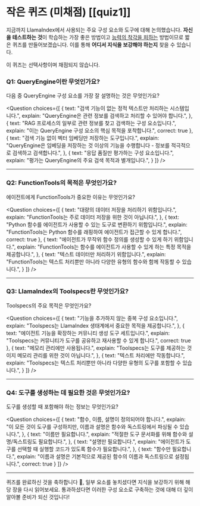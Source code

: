 # 작은 퀴즈 (미채점) [[quiz1]]

지금까지 LlamaIndex에서 사용되는 주요 구성 요소와 도구에 대해 논의했습니다.
**자신을 테스트하는 것**이 학습하는 가장 좋은 방법이고 [능력의 착각을 피하는](https://www.coursera.org/lecture/learning-how-to-learn/illusions-of-competence-BuFzf) 방법이므로 짧은 퀴즈를 만들어보겠습니다.
이를 통해 **어디서 지식을 보강해야 하는지** 찾을 수 있습니다.

이 퀴즈는 선택사항이며 채점되지 않습니다.

### Q1: QueryEngine이란 무엇인가요?
다음 중 QueryEngine 구성 요소를 가장 잘 설명하는 것은 무엇인가요?

<Question
choices={[
{
text: "검색 기능이 없는 정적 텍스트만 처리하는 시스템입니다.",
explain: "QueryEngine은 관련 정보를 검색하고 처리할 수 있어야 합니다.",
},
{
text: "RAG 프로세스의 일부로 관련 정보를 찾고 검색하는 구성 요소입니다.",
explain: "이는 QueryEngine 구성 요소의 핵심 목적을 포착합니다.",
correct: true
},
{
text: "검색 기능 없이 벡터 임베딩만 저장하는 도구입니다.",
explain: "QueryEngine은 임베딩을 저장하는 것 이상의 기능을 수행합니다 - 정보를 적극적으로 검색하고 검색합니다.",
},
{
text: "응답 품질만 평가하는 구성 요소입니다.",
explain: "평가는 QueryEngine의 주요 검색 목적과 별개입니다.",
}
]}
/>

---

### Q2: FunctionTools의 목적은 무엇인가요?
에이전트에게 FunctionTools가 중요한 이유는 무엇인가요?

<Question
choices={[
{
text: "대량의 데이터 저장을 처리하기 위함입니다.",
explain: "FunctionTools는 주로 데이터 저장을 위한 것이 아닙니다.",
},
{
text: "Python 함수를 에이전트가 사용할 수 있는 도구로 변환하기 위함입니다.",
explain: "FunctionTools는 Python 함수를 래핑하여 에이전트가 접근할 수 있게 합니다.",
correct: true
},
{
text: "에이전트가 무작위 함수 정의를 생성할 수 있게 하기 위함입니다.",
explain: "FunctionTools는 함수를 에이전트가 사용할 수 있게 하는 특정 목적을 제공합니다.",
},
{
text: "텍스트 데이터만 처리하기 위함입니다.",
explain: "FunctionTools는 텍스트 처리뿐만 아니라 다양한 유형의 함수와 함께 작동할 수 있습니다.",
}
]}
/>

---

### Q3: LlamaIndex의 Toolspecs란 무엇인가요?
Toolspecs의 주요 목적은 무엇인가요?

<Question
choices={[
{
text: "기능을 추가하지 않는 중복 구성 요소입니다.",
explain: "Toolspecs는 LlamaIndex 생태계에서 중요한 목적을 제공합니다.",
},
{
text: "에이전트 기능을 확장하는 커뮤니티 생성 도구 세트입니다.",
explain: "Toolspecs는 커뮤니티가 도구를 공유하고 재사용할 수 있게 합니다.",
correct: true
},
{
text: "메모리 관리에만 사용됩니다.",
explain: "Toolspecs는 도구를 제공하는 것이지 메모리 관리를 위한 것이 아닙니다.",
},
{
text: "텍스트 처리에만 작동합니다.",
explain: "Toolspecs는 텍스트 처리뿐만 아니라 다양한 유형의 도구를 포함할 수 있습니다.",
}
]}
/>

---

### Q4: 도구를 생성하는 데 필요한 것은 무엇인가요?
도구를 생성할 때 포함해야 하는 정보는 무엇인가요?

<Question
choices={[
{
text: "함수, 이름, 설명이 정의되어야 합니다.",
explain: "이 모든 것이 도구를 구성하지만, 이름과 설명은 함수와 독스트링에서 파싱될 수 있습니다.",
},
{
text: "이름만 필요합니다.",
explain: "적절한 도구 문서화를 위해 함수와 설명/독스트링도 필요합니다.",
},
{
text: "설명만 필요합니다.",
explain: "에이전트가 도구를 선택할 때 실행할 코드가 있도록 함수가 필요합니다.",
},
{
text: "함수만 필요합니다.",
explain: "이름과 설명은 기본적으로 제공된 함수의 이름과 독스트링으로 설정됩니다.",
correct: true
}
]}
/>

---

퀴즈를 완료하신 것을 축하합니다 🥳, 일부 요소를 놓치셨다면 지식을 보강하기 위해 해당 장을 다시 읽어보세요. 통과하셨다면 이러한 구성 요소로 구축하는 것에 대해 더 깊이 알아볼 준비가 되신 것입니다! 
